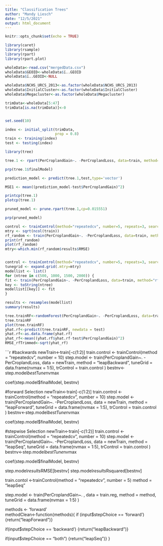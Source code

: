 ```yaml
---
title: "Classification Trees"
author: "Mandy Liesch"
date: "12/5/2021"
output: html_document
---
```


```r
knitr::opts_chunk$set(echo = TRUE)
```

```r
library(caret)
library(rsample)
library(rpart)	
library(rpart.plot)
```

```r
wholeData<-read.csv("mergedData.csv")
wholeData$GEOID<-wholeData$ï..GEOID
wholeData$ï..GEOID<-NULL

wholeData$NCHS_URCS_2013<-as.factor(wholeData$NCHS_URCS_2013)
wholeData$InitialCluster<-as.factor(wholeData$InitialCluster)
wholeData$Megacluster<-as.factor(wholeData$Megacluster)

trimData<-wholeData[5:47]
trimData[is.na(trimData)]<-0



```

```r
set.seed(10)

index <- initial_split(trimData,
                       prop = 0.8)
train <- training(index)
test <- testing(index)

```

```r
library(tree)

tree.1 <- rpart(PerCroplandGain~. -PerCroplandLoss, data=train, method='anova')

prp(tree.1$finalModel)

prediction_model <- predict(tree.1,test,type='vector')

MSE1 <- mean((prediction_model-test$PerCroplandGain)^2)

printcp(tree.1)
plotcp(tree.1)

pruned_model <- prune.rpart(tree.1,cp=0.015551)

prp(pruned_model)


```

```r
control <- trainControl(method="repeatedcv", number=5, repeats=3, search="random")
mtry <- sqrt(ncol(train))
rf_random <- train(PerCroplandGain~. -PerCroplandLoss, data=train, method="rf", tuneLength=15, trControl=control)
print(rf_random)
plot(rf_random)
mtry<-which.min(rf_random$results$RMSE)


control <- trainControl(method="repeatedcv", number=5, repeats=3, search="grid")
tunegrid <- expand.grid(.mtry=mtry)
modellist <- list()
for (ntree in c(500, 1000, 1500, 2000)) {
fit <- train(PerCroplandGain~. -PerCroplandLoss, data=train, method="rf", tuneGrid=tunegrid, trControl=control, ntree=ntree)
key <- toString(ntree)
modellist[[key]] <- fit
}

results <- resamples(modellist)
summary(results)
```

```r
tree.trainRF<-randomForest(PerCroplandGain~. -PerCroplandLoss, data=train, ntree=500, mtry=mtry, importance=TRUE)
tree.trainRF
plot(tree.trainRF)
yhat.rf<-predict(tree.trainRF, newdata = test)
yhat.rf<-as.data.frame(yhat.rf)
yhat_rf<-mean((yhat.rf$yhat.rf-test$PerCroplandGain)^2)
RMSE_rfTrimmed<-sqrt(yhat_rf)

```




```r

#backwards
newTrain<-train[-c(1:2)]
train.control <- trainControl(method = "repeatedcv", number = 10)
step.model <- train(PerCroplandGain~. -PerCroplandLoss, data = newTrain,
                    method = "leapBackward", 
                    tuneGrid = data.frame(nvmax = 1:5),
                    trControl = train.control
                 )
bestnv<-step.model$bestTune$nvmax

coef(step.model$finalModel, bestnv)


#forward Selection
newTrain<-train[-c(1:2)]
train.control <- trainControl(method = "repeatedcv", number = 10)
step.model <- train(PerCroplandGain~. -PerCroplandLoss, data = newTrain,
                    method = "leapForward", 
                    tuneGrid = data.frame(nvmax = 1:5),
                    trControl = train.control
                 )
bestnv<-step.model$bestTune$nvmax

coef(step.model$finalModel, bestnv)


#stepwise Selection
newTrain<-train[-c(1:2)]
train.control <- trainControl(method = "repeatedcv", number = 10)
step.model <- train(PerCroplandGain~. -PerCroplandLoss, data = newTrain,
                    method = "leapSeq", 
                    tuneGrid = data.frame(nvmax = 1:5),
                    trControl = train.control
                 )
bestnv<-step.model$bestTune$nvmax

coef(step.model$finalModel, bestnv)

step.model$results$RMSE[bestnv]
step.model$results$Rsquared[bestnv]

train.contol <-trainControl(method = "repeatedcv", number = 5)
method =  "leapSeq"       

step.model <- train(PerCroplandGain~. , data = train.reg,
                    method = method, 
                    tuneGrid = data.frame(nvmax = 1:5)
                 )


methods <- 'forward'  
methodClean<-function(methods){
if (input$stepChoice  == 'forward')
{return("leapForward")}
  
if(input$stepChoice  == 'backward')
{return("leapBackward")}
  
if(input$stepChoice == "both")
  {return("leapSeq")}
}

		

